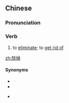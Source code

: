 ==Chinese==
{{zh-forms}}

===Pronunciation===
{{zh-pron
|m=chúdiào
|c=ceoi4 diu6
|h=pfs=
|mn=tî--tiāu/tû--tiāu
|cat=v
}}

===Verb===
{{zh-verb}}

# to [[eliminate]]; to [[get rid of]]

[[zh:除掉]]

====Synonyms====
* {{zh-l|清除}}
* {{zh-l|去掉}}
* {{qualifier|Hakka}} {{zh-l|除忒|chhù-thet}}